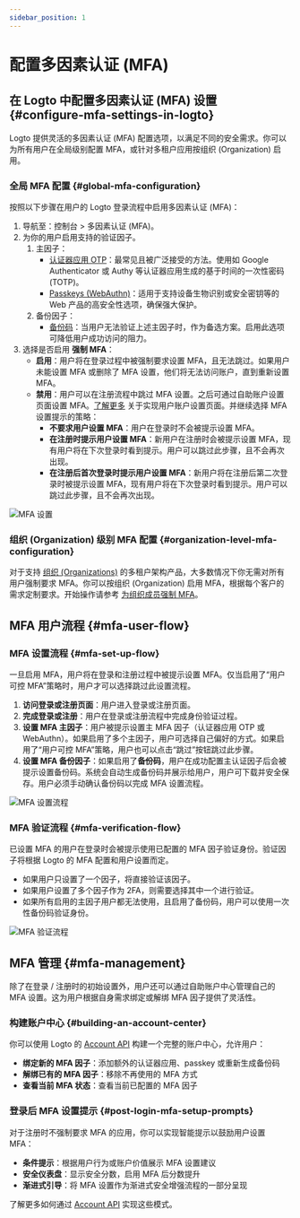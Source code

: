 ```yaml
---
sidebar_position: 1
---
```


# 配置多因素认证 (MFA)

## 在 Logto 中配置多因素认证 (MFA) 设置 \{#configure-mfa-settings-in-logto}

Logto 提供灵活的多因素认证 (MFA) 配置选项，以满足不同的安全需求。你可以为所有用户在全局级别配置 MFA，或针对多租户应用按组织 (Organization) 启用。

### 全局 MFA 配置 \{#global-mfa-configuration}

按照以下步骤在用户的 Logto 登录流程中启用多因素认证 (MFA)：

1. 导航至：<CloudLink to="/mfa">控制台 > 多因素认证 (MFA)</CloudLink>。
2. 为你的用户启用支持的验证因子。
   1. 主因子：
      - [认证器应用 OTP](/end-user-flows/mfa/authenticator-app-otp)：最常见且被广泛接受的方法。使用如 Google Authenticator 或 Authy 等认证器应用生成的基于时间的一次性密码 (TOTP)。
      - [Passkeys (WebAuthn)](/end-user-flows/mfa/webauthn)：适用于支持设备生物识别或安全密钥等的 Web 产品的高安全性选项，确保强大保护。
   2. 备份因子：
      - [备份码](/end-user-flows/mfa/backup-codes)：当用户无法验证上述主因子时，作为备选方案。启用此选项可降低用户成功访问的阻力。
3. 选择是否启用 **强制 MFA**：
   - **启用**：用户将在登录过程中被强制要求设置 MFA，且无法跳过。如果用户未能设置 MFA 或删除了 MFA 设置，他们将无法访问账户，直到重新设置 MFA。
   - **禁用**：用户可以在注册流程中跳过 MFA 设置。之后可通过自助账户设置页面设置 MFA。[了解更多](/end-user-flows/account-settings/) 关于实现用户账户设置页面。并继续选择 MFA 设置提示的策略：
     - **不要求用户设置 MFA**：用户在登录时不会被提示设置 MFA。
     - **在注册时提示用户设置 MFA**：新用户在注册时会被提示设置 MFA，现有用户将在下次登录时看到提示。用户可以跳过此步骤，且不会再次出现。
     - **在注册后首次登录时提示用户设置 MFA**：新用户将在注册后第二次登录时被提示设置 MFA，现有用户将在下次登录时看到提示。用户可以跳过此步骤，且不会再次出现。

<img src="/img/assets/configure-mfa.png" alt="MFA 设置" />

### 组织 (Organization) 级别 MFA 配置 \{#organization-level-mfa-configuration}

对于支持 [组织 (Organizations)](/organizations) 的多租户架构产品，大多数情况下你无需对所有用户强制要求 MFA。你可以按组织 (Organization) 启用 MFA，根据每个客户的需求定制要求。开始操作请参考 [为组织成员强制 MFA](/organizations/organization-management#require-mfa-for-organization-members)。

## MFA 用户流程 \{#mfa-user-flow}

### MFA 设置流程 \{#mfa-set-up-flow}

一旦启用 MFA，用户将在登录和注册过程中被提示设置 MFA。仅当启用了“用户可控 MFA”策略时，用户才可以选择跳过此设置流程。

1. **访问登录或注册页面**：用户进入登录或注册页面。
2. **完成登录或注册**：用户在登录或注册流程中完成身份验证过程。
3. **设置 MFA 主因子**：用户被提示设置主 MFA 因子（认证器应用 OTP 或 WebAuthn）。如果启用了多个主因子，用户可选择自己偏好的方式。如果启用了“用户可控 MFA”策略，用户也可以点击“跳过”按钮跳过此步骤。
4. **设置 MFA 备份因子**：如果启用了**备份码**，用户在成功配置主认证因子后会被提示设置备份码。系统会自动生成备份码并展示给用户，用户可下载并安全保存。用户必须手动确认备份码以完成 MFA 设置流程。

<img src="/img/assets/link-mfa.png" alt="MFA 设置流程" />

### MFA 验证流程 \{#mfa-verification-flow}

已设置 MFA 的用户在登录时会被提示使用已配置的 MFA 因子验证身份。验证因子将根据 Logto 的 MFA 配置和用户设置而定。

- 如果用户只设置了一个因子，将直接验证该因子。
- 如果用户设置了多个因子作为 2FA，则需要选择其中一个进行验证。
- 如果所有启用的主因子用户都无法使用，且启用了备份码，用户可以使用一次性备份码验证身份。

<img src="/img/assets/verify-mfa.png" alt="MFA 验证流程" />

## MFA 管理 \{#mfa-management}

除了在登录 / 注册时的初始设置外，用户还可以通过自助账户中心管理自己的 MFA 设置。这为用户根据自身需求绑定或解绑 MFA 因子提供了灵活性。

### 构建账户中心 \{#building-an-account-center}

你可以使用 Logto 的 [Account API](/end-user-flows/account-settings/by-account-api) 构建一个完整的账户中心，允许用户：

- **绑定新的 MFA 因子**：添加额外的认证器应用、passkey 或重新生成备份码
- **解绑已有的 MFA 因子**：移除不再使用的 MFA 方式
- **查看当前 MFA 状态**：查看当前已配置的 MFA 因子

### 登录后 MFA 设置提示 \{#post-login-mfa-setup-prompts}

对于注册时不强制要求 MFA 的应用，你可以实现智能提示以鼓励用户设置 MFA：

- **条件提示**：根据用户行为或账户价值展示 MFA 设置建议
- **安全仪表盘**：显示安全分数，启用 MFA 后分数提升
- **渐进式引导**：将 MFA 设置作为渐进式安全增强流程的一部分呈现

了解更多如何通过 [Account API](/end-user-flows/account-settings/by-account-api) 实现这些模式。
